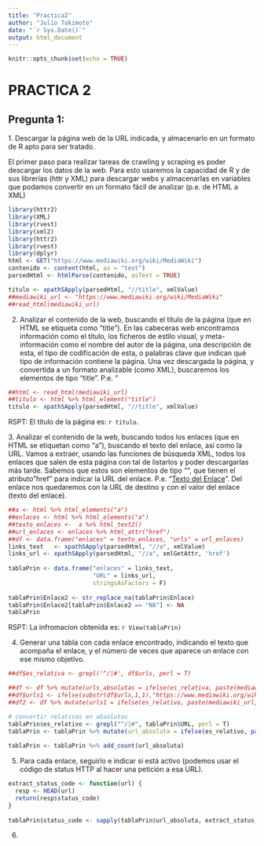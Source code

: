 ```yaml
---
title: "Practica2"
author: "Julio Takimoto"
date: "`r Sys.Date()`"
output: html_document
---
```



```r
knitr::opts_chunk$set(echo = TRUE)
```

# PRACTICA 2

## Pregunta 1:

1\. Descargar la página web de la URL indicada, y almacenarlo en un formato de R apto para ser tratado.

El primer paso para realizar tareas de crawling y scraping es poder descargar los datos de la web. Para esto usaremos la capacidad de R y de sus librerías (httr y XML) para descargar webs y almacenarlas en variables que podamos convertir en un formato fácil de analizar (p.e. de HTML a XML)

```r

library(httr2)
library(XML)
library(rvest)
library(xml2)
library(httr2)
library(rvest)
library(dplyr)
html <- GET("https://www.mediawiki.org/wiki/MediaWiki")
contenido <- content(html, as = "text")
parsedHtml <- htmlParse(contenido, asText = TRUE)
```


```r
titulo <- xpathSApply(parsedHtml, "//title", xmlValue)
##mediawiki_url <- "https://www.mediawiki.org/wiki/MediaWiki"
##read_html(mediawiki_url)
```

2.  Analizar el contenido de la web, buscando el título de la página (que en HTML se etiqueta como "title"). En las cabeceras web encontramos información como el título, los ficheros de estilo visual, y meta-información como el nombre del autor de la página, una descripción de esta, el tipo de codificación de esta, o palabras clave que indican qué tipo de información contiene la página. Una vez descargada la página, y convertida a un formato analizable (como XML), buscaremos los elementos de tipo "title". P.e. "

```r

##html <- read_html(mediawiki_url)
##titulo <- html %>% html_element("title")
titulo <- xpathSApply(parsedHtml, "//title", xmlValue)


```
RSPT: El título de la página es: `r titulo`.

3\. Analizar el contenido de la web, buscando todos los enlaces (que en HTML se etiquetan como "a"), buscando el texto del enlace, así como la URL. Vamos a extraer, usando las funciones de búsqueda XML, todos los enlaces que salen de esta página con tal de listarlos y poder descargarlas más tarde. Sabemos que estos son elementos de tipo "", que tienen el atributo"href" para indicar la URL del enlace. P.e. "[Texto del Enlace](‘enlace’)". Del enlace nos quedaremos con la URL de destino y con el valor del enlace (texto del enlace).


```r
##a <- html %>% html_elements("a")
##enlaces <- html %>% html_elements("a")
##texto_enlaces <-  a %>% html_text2()
##url_enlaces <- enlaces %>% html_attr("href")
##df <- data.frame("enlaces" = texto_enlaces, "urls" = url_enlaces)
links_text   <- xpathSApply(parsedHtml, "//a", xmlValue)
links_url <- xpathSApply(parsedHtml, "//a", xmlGetAttr, 'href')
 
tablaPrin <- data.frame("enlaces" = links_text, 
                        "URL" = links_url,
                        stringsAsFactors = F)
 
tablaPrin$Enlace2 <- str_replace_na(tablaPrin$Enlace)
tablaPrin$Enlace2[tablaPrin$Enlace2 == "NA"] <- NA 
tablaPrin


```
RSPT: La infromacion obtenida es: `r View(tablaPrin)`

4.  Generar una tabla con cada enlace encontrado, indicando el texto que
    acompaña el enlace, y el número de veces que aparece un enlace con ese
    mismo objetivo.
    
    
```r
##df$es_relativa <- grepl('^/|#', df$urls, perl = T)

##df <- df %>% mutate(urls_absolutas = ifelse(es_relativa, paste(mediawiki_url, urls, sep = ""), urls))
##df$urls1 <- ifelse(substr(df$urls,1,1),"https://www.mediawiki.org/wiki/MediaWiki" + urls,urls) 
##df2 <- df %>% mutate(urls1 = ifelse(es_relativa, paste(mediawiki_url, urls), urls))

# convertir relativas en absolutas
tablaPrin$es_relativo <- grepl("^/|#", tablaPrin$URL, perl = T)
tablaPrin <- tablaPrin %>% mutate(url_absoluta = ifelse(es_relativo, paste("https://www.mediawiki.org", URL, sep = ""), URL))
 
tablaPrin <- tablaPrin %>% add_count(url_absoluta)

```
5.  Para cada enlace, seguirlo e indicar si está activo (podemos usar el código de
    status HTTP al hacer una petición a esa URL).
    
```r
extract_status_code <- function(url) {
  resp <- HEAD(url)
  return(resp$status_code)
}
 
tablaPrin$status_code <- sapply(tablaPrin$url_absoluta, extract_status_code)

```
    
    
6.  

```r


```


